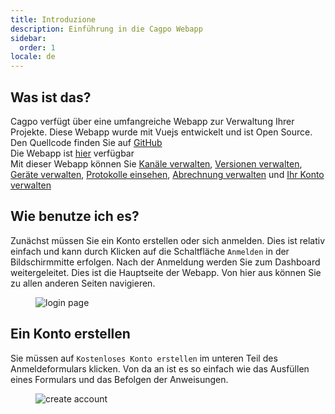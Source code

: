 ```yaml
---
title: Introduzione
description: Einführung in die Cagpo Webapp
sidebar:
  order: 1
locale: de
---
```


## Was ist das?

Cagpo verfügt über eine umfangreiche Webapp zur Verwaltung Ihrer Projekte. Diese Webapp wurde mit Vuejs entwickelt und ist Open Source. Den Quellcode finden Sie auf [GitHub](https://github.com/Cap-go/capgo/tree/main/src/) \
Die Webapp ist [hier](https://webcapgo.app/) verfügbar \
Mit dieser Webapp können Sie [Kanäle verwalten](/docs/webapp/channels/), [Versionen verwalten](/docs/webapp/bundles/), [Geräte verwalten](/docs/webapp/devices/), [Protokolle einsehen](/docs/webapp/logs/), [Abrechnung verwalten](/docs/webapp/settings/) und [Ihr Konto verwalten](/docs/webapp/settings/)

## Wie benutze ich es?

Zunächst müssen Sie ein Konto erstellen oder sich anmelden. Dies ist relativ einfach und kann durch Klicken auf die Schaltfläche `Anmelden` in der Bildschirmmitte erfolgen. Nach der Anmeldung werden Sie zum Dashboard weitergeleitet. Dies ist die Hauptseite der Webapp. Von hier aus können Sie zu allen anderen Seiten navigieren.

<figure><img src="/login.webp" alt="login page" /><figcaption></figcaption></figure>

## Ein Konto erstellen

Sie müssen auf `Kostenloses Konto erstellen` im unteren Teil des Anmeldeformulars klicken. Von da an ist es so einfach wie das Ausfüllen eines Formulars und das Befolgen der Anweisungen.

<figure><img src="/create-account.webp" alt="create account" /><figcaption></figcaption></figure>
